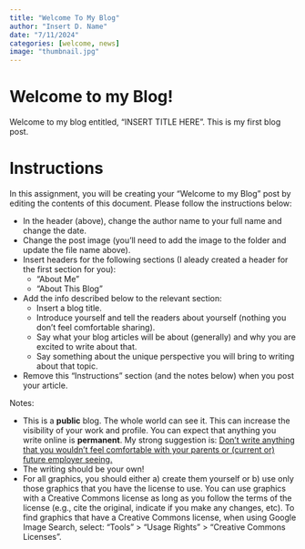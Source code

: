 ```yaml
---
title: "Welcome To My Blog"
author: "Insert D. Name"
date: "7/11/2024"
categories: [welcome, news]
image: "thumbnail.jpg"
---
```


# Welcome to my Blog! {#sec-welcome}

Welcome to my blog entitled, "INSERT TITLE HERE".
This is my first blog post.

# Instructions {#sec-instructions}

In this assignment, you will be creating your "Welcome to my Blog" post by editing the contents of this document.
Please follow the instructions below:

- In the header (above), change the author name to your full name and change the date.
- Change the post image (you'll need to add the image to the folder and update the file name above).
- Insert headers for the following sections (I aleady created a header for the first section for you):
    - "About Me"
    - "About This Blog"
- Add the info described below to the relevant section:
    - Insert a blog title.
    - Introduce yourself and tell the readers about yourself (nothing you don't feel comfortable sharing).
    - Say what your blog articles will be about (generally) and why you are excited to write about that.
    - Say something about the unique perspective you will bring to writing about that topic.
- Remove this "Instructions" section (and the notes below) when you post your article.

Notes:

- This is a **public** blog.
The whole world can see it.
This can increase the visibility of your work and profile.
You can expect that anything you write online is **permanent**.
My strong suggestion is: <u>Don't write anything that you wouldn't feel comfortable with your parents or (current or) future employer seeing.</u>
- The writing should be your own!
- For all graphics, you should either a) create them yourself or b) use only those graphics that you have the license to use.
You can use graphics with a Creative Commons license as long as you follow the terms of the license (e.g., cite the original, indicate if you make any changes, etc).
To find graphics that have a Creative Commons license, when using Google Image Search, select: "Tools" > "Usage Rights" > "Creative Commons Licenses".

